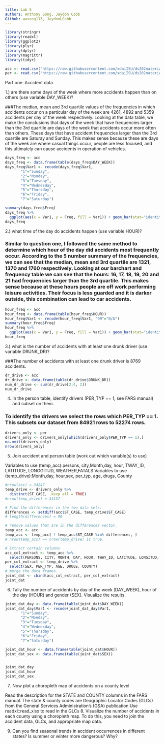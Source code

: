 ```yaml
---
title: Lab 5
authors: Anthony Song, Jaydon Cobb
Github: aasong113, JaydonLCobb
---
```

```r
library(stringr)
library(readxl)
library(ggplot2)
library(plyr)
library(dplyr)
library(magrittr)
library(tidyr)
```

```r
acc <- read.csv("https://raw.githubusercontent.com/xdaiISU/ds202materials/master/hwlabs/fars2017/accident.csv", stringsAsFactors = FALSE)
per <- read.csv("https://raw.githubusercontent.com/xdaiISU/ds202materials/master/hwlabs/fars2017/person.csv", stringsAsFactors = FALSE)
```


Part one: Accident data

1.) are there some days of the week where more accidents happen than on others (use variable DAY_WEEK)?

###The median, mean and 3rd quartile values of the frequencies in which accidents occur on a particular day of the week are 4261, 4892 and 5359 accidents per day of the week respectively. Looking at the data table, we make the conclusions that days of the week that have frequencies larger than the 3rd quartile are days of the week that accidents occur more often than others. These days that have accident frequencies larger than the 3rd quartile are Saturay and Sunday. This makes sense because these are days of the week are where casual things occur, people are less focused, and this ultimately can cause accidents in operation of vehicles. 
```r
days_freq <- acc
days_freq <- data.frame(table(days_freq$DAY_WEEK))
days_freq$Var1 <- recode(days_freq$Var1, 
       "1"="Sunday",
       "2"="Monday",
       "3"="Tuesday",
       "4"="Wednesday",
       "5"="Thursday",
       "6"="Friday",
       "7"="Saturday")

summary(days_freq$Freq)
days_freq %>%
  ggplot(aes(x = Var1, y = Freq, fill = Var1)) + geom_bar(stat="identity")+labs(x = "Day of the Week", y = "Frequency", title = "Frequency of Accidents for a Particular Day of the Week", fill = "Day of the Week")
days_freq
```

2.) what time of the day do accidents happen (use variable HOUR)?

### Similar to question one, I followed the same method to determine which hour of the day did accidents most frequently occur. According to the 5 number summary of the frequencies, we can see that the median, mean and 3rd quartile are 1321, 1370 and 1760 respectively. Looking at our barchart and frequency table we can see that the hours: 16, 17, 18, 19, 20 and 21 had frequencies larger than the 3rd quartile. This makes sense because at these hours people are off work performing leisure activities. Their focus is less guarded and it is darker outside, this combination can lead to car accidents. 
```r
hour_freq <- acc
hour_freq <- data.frame(table(hour_freq$HOUR))
hour_freq$Var1 <- recode(hour_freq$Var1, "99"="N/A")
summary(hour_freq$Freq)
hour_freq %>%
  ggplot(aes(x = Var1, y = Freq, fill = Var1)) + geom_bar(stat="identity")+labs(x = "Hour of the Day", y = "Frequency", title = "Frequency of Accidents for a Particular Hour of the Day", fill = "Hour of the Week") 
hour_freq

```

3.) what is the number of accidents with at least one drunk driver (use variable DRUNK_DR)?

###The number of accidents with at least one drunk driver is 8769 accidents. 
```r
dr_drive <- acc
dr_drive <- data.frame(table(dr_drive$DRUNK_DR))
num_dr_drive <- sum(dr_drive[2:4, 2])
num_dr_drive
```

4. In the person table, identify drivers (PER_TYP == 1, see FARS manual) and subset on them.

### To identify the drivers we select the rows which PER_TYP == 1. This subsets our dataset from 84921 rows to 52274 rows.
```r
drivers_only <- per
drivers_only <- drivers_only[which(drivers_only$PER_TYP == 1),]
na.omit(drivers_only)
nrow(drivers_only)

```

5. Join accident and person table (work out which variable(s) to use)

Variables to use (temp_acc):persons, city,Month,day,  hour, TWAY_ID, LATITUDE, LONGGITUD, WEATHER,FATALS
Variables to use (temp_drive):Month,day,  hour,sex, per_typ, age, drugs, County
```r
#nrow(acc) = 34247
temp_drive <- drivers_only %>%
  distinct(ST_CASE, .keep_all = TRUE) 
#nrow(temp_drive) = 34157

# Find the differences in the two data sets. 
differences <- setdiff(acc$ST_CASE, temp_drive$ST_CASE)
# length(differences) = 90 

# remove values that are in the differences vector. 
temp_acc <- acc
temp_acc <- temp_acc[ ! temp_acc$ST_CASE %in% differences, ]
# nrow(temp_acc) == nrow(temp_drive) is true. 

# Extract certain columns
acc_col_extract <- temp_acc %>%
  select(PERSONS, CITY, MONTH, DAY, HOUR, TWAY_ID, LATITUDE, LONGITUD, WEATHER, FATALS, DAY_WEEK)
per_col_extract <- temp_drive %>%
  select(SEX, PER_TYP, AGE, DRUGS, COUNTY)
# merge the data frames. 
joint_dat <- cbind(acc_col_extract, per_col_extract)
joint_dat
```


6. Tally the number of accidents by day of the week (DAY_WEEK), hour of the day (HOUR) and gender (SEX). Visualize the results.
```r
joint_dat_day <- data.frame(table(joint_dat$DAY_WEEK))
joint_dat_day$Var1 <- recode(joint_dat_day$Var1, 
       "1"="Sunday",
       "2"="Monday",
       "3"="Tuesday",
       "4"="Wednesday",
       "5"="Thursday",
       "6"="Friday",
       "7"="Saturday")

joint_dat_hour <- data.frame(table(joint_dat$HOUR))
joint_dat_sex <- data.frame(table(joint_dat$SEX))


joint_dat_day
joint_dat_hour 
joint_dat_sex 


```


7. Now plot a choropleth map of accidents on a county level

Read the description for the STATE and COUNTY columns in the FARS manual. The state & county codes are Geographic Locator Codes (GLCs) from the General Services Administration’s (GSA) publication
Use readxl::read_xlsx to read in the GLCs
8. Visualize the number of accidents in each county using a choropleth map. To do this, you need to join the accident data, GLCs, and appropriate map data.

9. Can you find seasonal trends in accident occurrences in different states? Is summer or winter more dangerous? Why?
